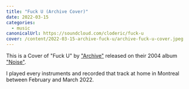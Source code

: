 ```yaml
---
title: "Fuck U (Archive Cover)"
date: 2022-03-15
categories:
  - music
canonicalUrl: https://soundcloud.com/cloderic/fuck-u
cover: /content/2022-03-15-archive-fuck-u/archive-fuck-u-cover.jpeg
---
```


<SoundCloud trackId="1241064967" originalHref="https://soundcloud.com/cloderic/fuck-u" downloadHref="/content/2022-03-15-archive-fuck-u/archive-fuck-u.mp3"/>

This is a Cover of "Fuck U" by ["Archive"](https://en.wikipedia.org/wiki/Archive_(band)) released on their 2004 album ["Noise"](https://en.wikipedia.org/wiki/Noise_(Archive_album)).

I played every instruments and recorded that track at home in Montreal between February and March 2022.


